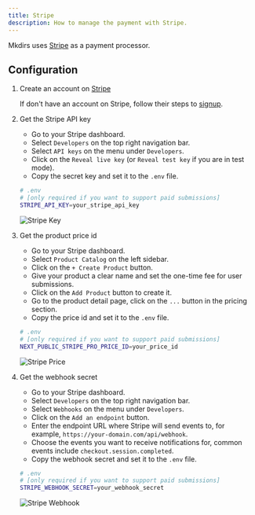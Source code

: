```yaml
---
title: Stripe
description: How to manage the payment with Stripe.
---
```



Mkdirs uses [Stripe](https://stripe.com/) as a payment processor.

## Configuration

<Steps>

1. Create an account on [Stripe](https://stripe.com/)

    If don't have an account on Stripe, follow their steps to [signup](https://dashboard.stripe.com/register).

2. Get the Stripe API key

    - Go to your Stripe dashboard.
    - Select `Developers` on the top right navigation bar.
    - Select `API keys` on the menu under `Developers`.
    - Click on the `Reveal live key` (or `Reveal test key` if you are in test mode).
    - Copy the secret key and set it to the `.env` file.

    ```bash
    # .env
    # [only required if you want to support paid submissions]
    STRIPE_API_KEY=your_stripe_api_key
    ```

    ![Stripe Key](../../../assets/images/stripe-key.png)

3. Get the product price id

    - Go to your Stripe dashboard.
    - Select `Product Catalog` on the left sidebar.
    - Click on the `+ Create Product` button.
    - Give your product a clear name and set the one-time fee for user submissions.
    - Click on the `Add Product` button to create it.
    - Go to the product detail page, click on the `...` button in the pricing section.
    - Copy the price id and set it to the `.env` file.

    ```bash
    # .env
    # [only required if you want to support paid submissions]
    NEXT_PUBLIC_STRIPE_PRO_PRICE_ID=your_price_id
    ```

    ![Stripe Price](../../../assets/images/stripe-price.png)

4. Get the webhook secret

    - Go to your Stripe dashboard.
    - Select `Developers` on the top right navigation bar.
    - Select `Webhooks` on the menu under `Developers`.
    - Click on the `Add an endpoint` button.
    - Enter the endpoint URL where Stripe will send events to, for example, `https://your-domain.com/api/webhook`.
    - Choose the events you want to receive notifications for, common events include `checkout.session.completed`.
    - Copy the webhook secret and set it to the `.env` file.

    ```bash
    # .env
    # [only required if you want to support paid submissions]
    STRIPE_WEBHOOK_SECRET=your_webhook_secret
    ```

    ![Stripe Webhook](../../../assets/images/stripe-webhook.png)

</Steps>
